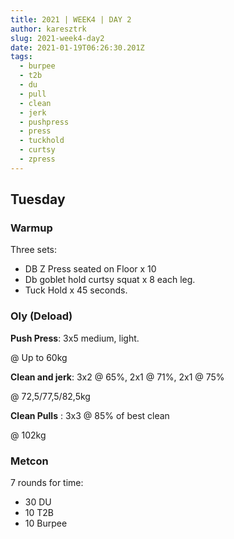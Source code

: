 ```yaml
---
title: 2021 | WEEK4 | DAY 2
author: karesztrk
slug: 2021-week4-day2
date: 2021-01-19T06:26:30.201Z
tags:
  - burpee
  - t2b
  - du
  - pull
  - clean
  - jerk
  - pushpress
  - press
  - tuckhold
  - curtsy
  - zpress
---
```


## Tuesday

### Warmup

Three sets:

- DB Z Press seated on Floor x 10
- Db goblet hold curtsy squat x 8 each leg.
- Tuck Hold x 45 seconds.

### Oly (Deload)

**Push Press**: 3x5 medium, light.

@ Up to 60kg

**Clean and jerk**: 3x2 @ 65%, 2x1 @ 71%, 2x1 @ 75%

@ 72,5/77,5/82,5kg

**Clean Pulls** : 3x3 @ 85% of best clean

@ 102kg

### Metcon

7 rounds for time:

- 30 DU
- 10 T2B
- 10 Burpee

